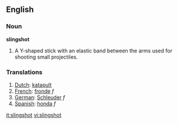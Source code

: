 ==English==

===Noun===
'''slingshot'''

# A Y-shaped stick with an elastic band between the arms used for shooting small projectiles.

===Translations===
#[[Dutch]]: [[katapult]]
#[[French]]: [[fronde]] ''f''
#[[German]]: [[Schleuder]] ''f''
#[[Spanish]]: [[honda]] ''f''

[[it:slingshot]]
[[vi:slingshot]]